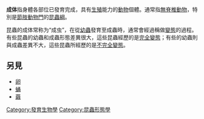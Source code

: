 '''成体'''指身體各部位已發育完成，具有[[生殖|生殖]]能力的[[動物|動物]]個體。通常指[[無脊椎動物|無脊椎動物]]，特別是[[節肢動物門|節肢動物門]]的[[昆蟲綱|昆蟲綱]]。

昆蟲的成体常称为“成虫”，在從[[幼蟲|幼蟲]]發育至成蟲時，通常會經過稱做[[變態_(生物)|變態]]的過程。有些昆蟲的幼蟲和成蟲形態差異很大，這些昆蟲經歷的是[[完全變態|完全變態]]；有些的幼蟲則與成蟲差異不大，這些昆蟲所經歷的是[[不完全變態|不完全變態]]。

==另見==
*[[卵|卵]]
*[[蛹|蛹]]
*[[繭|繭]]

[[Category:發育生物學|Category:發育生物學]]
[[Category:昆蟲形態學|Category:昆蟲形態學]]